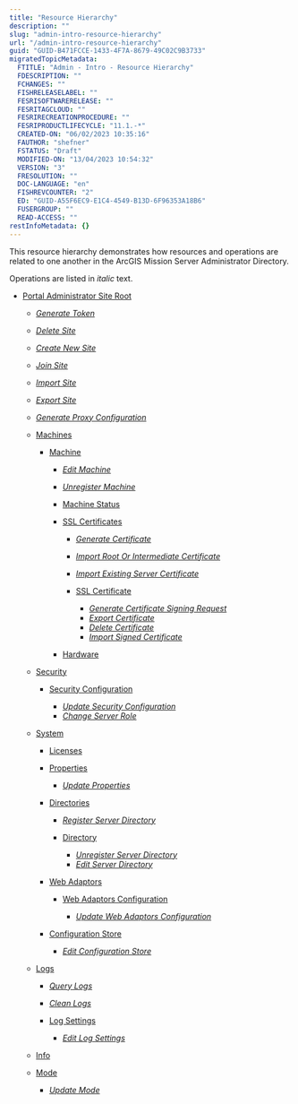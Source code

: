 ```yaml
---
title: "Resource Hierarchy"
description: ""
slug: "admin-intro-resource-hierarchy"
url: "/admin-intro-resource-hierarchy"
guid: "GUID-B471FCCE-1433-4F7A-8679-49C02C9B3733"
migratedTopicMetadata:
  FTITLE: "Admin - Intro - Resource Hierarchy"
  FDESCRIPTION: ""
  FCHANGES: ""
  FISHRELEASELABEL: ""
  FESRISOFTWARERELEASE: ""
  FESRITAGCLOUD: ""
  FESRIRECREATIONPROCEDURE: ""
  FESRIPRODUCTLIFECYCLE: "11.1.-*"
  CREATED-ON: "06/02/2023 10:35:16"
  FAUTHOR: "shefner"
  FSTATUS: "Draft"
  MODIFIED-ON: "13/04/2023 10:54:32"
  VERSION: "3"
  FRESOLUTION: ""
  DOC-LANGUAGE: "en"
  FISHREVCOUNTER: "2"
  ED: "GUID-A55F6EC9-E1C4-4549-B13D-6F96353A18B6"
  FUSERGROUP: ""
  READ-ACCESS: ""
restInfoMetadata: {}
---
```


This resource hierarchy demonstrates how resources and operations are related to one another in the ArcGIS Mission Server Administrator Directory. 

Operations are listed in _italic_ text.

-   [Portal Administrator Site Root](/admin-site-root)

    -   _[Generate Token](/generate-token)_
    -   _[Delete Site](/delete-site)_
    -   _[Create New Site](/create-site)_
    -   _[Join Site](/join-site)_
    -   _[Import Site](/import-site)_
    -   _[Export Site](/export-site)_
    -   _[Generate Proxy Configuration](/generate-proxy-configuration)_
    -   [Machines](/machines)

        -   [Machine](/machines-machine)

            -   _[Edit Machine](/machines-machine-edit-machine)_
            -   _[Unregister Machine](/machines-machine-unregister-machine)_
            -   [Machine Status](/machines-machine-machine-status)
            -   [SSL Certificates](/machines-machine-ssl-certificates)

                -   _[Generate Certificate](/machines-machine-ssl-certificates-generate-certificate)_
                -   _[Import Root Or Intermediate Certificate](/machines-machine-ssl-certificates-importrootorintermediatecert)_
                -   _[Import Existing Server Certificate](/machines-machine-ssl-certificates-importexistingservercert)_
                -   [SSL Certificate](/machines-machine-ssl-certificates-ssl-cert)

                    -   _[Generate Certificate Signing Request](/machines-machine-ssl-certificates-ssl-cert-generate-csr)_
                    -   _[Export Certificate](/machines-machine-ssl-certificates-ssl-cert-export-cert)_
                    -   _[Delete Certificate](/machines-machine-ssl-certificates-ssl-cert-delete-cert)_
                    -   _[Import Signed Certificate](/machines-machine-ssl-certificates-ssl-cert-importsignedcert)_
            -   [Hardware](/machine-machine-hardware)
    -   [Security](/security)

        -   [Security Configuration](/security-security-config)

            -   _[Update Security Configuration](/security-security-config-update-security-config)_
            -   _[Change Server Role](/security-security-config-change-server-role)_
    -   [System](/systems)

        -   [Licenses](/systems-licenses)
        -   [Properties](/systems-properties)

            -   _[Update Properties](/systems-properties-update-properties)_
        -   [Directories](/systems-directories)

            -   _[Register Server Directory](/systems-directories-register-server-directory)_
            -   [Directory](/systems-directories-directory)

                -   _[Unregister Server Directory](/systems-directories-directory-unregister-server-directory)_
                -   _[Edit Server Directory](/systems-directories-directory-edit-server-directory)_
        -   [Web Adaptors](/systems-web-adaptors)

            -   [Web Adaptors Configuration](/systems-web-adaptors-wa-configuration)

                -   _[Update Web Adaptors Configuration](/systems-web-adaptors-wa-configuration-update-wa-config)_
        -   [Configuration Store](/systems-configuration-store)

            -   _[Edit Configuration Store](/systems-configuration-store-edit-config-store)_
    -   [Logs](/logs)

        -   _[Query Logs](/logs-query-logs)_
        -   _[Clean Logs](/logs-clean-logs)_
        -   [Log Settings](/logs-log-settings)

            -   _[Edit Log Settings](/logs-log-settings-edit-log-settings)_
    -   [Info](/admin-info)
    -   [Mode](/mode)

        -   _[Update Mode](/mode-update)_

